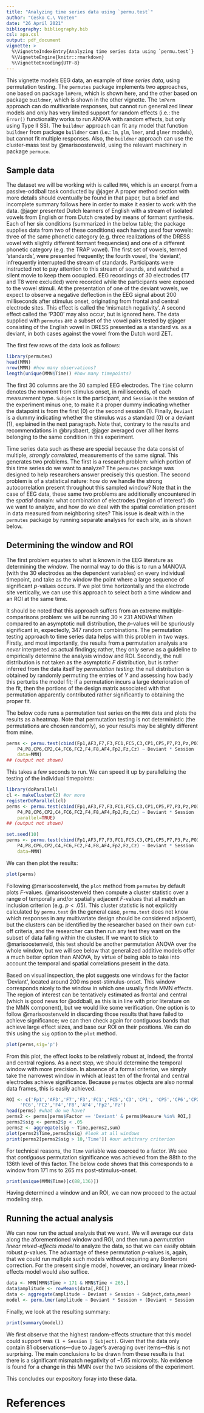 ```yaml
---
title: "Analyzing time series data using `permu.test`"
author: "Cesko C.\ Voeten"
date: "26 April 2021"
bibliography: bibliography.bib
csl: apa.csl
output: pdf_document
vignette: >
  %\VignetteIndexEntry{Analyzing time series data using `permu.test`}
  %\VignetteEngine{knitr::rmarkdown}
  %\VignetteEncoding{UTF-8}
---
```


This vignette models EEG data, an example of _time series data_, using permutation testing. The `permutes` package implements two approaches, one based on package `lmPerm`, which is shown here, and the other based on package `buildmer`, which is shown in the other vignette. The `lmPerm` approach can do multivariate responses, but cannot run generalized linear models and only has very limited support for random effects (i.e.:\ the `Error()` functionality works to run ANOVA with random effects, but only using Type II SS). The `buildmer` approach can fit any model that function `buildmer` from package `buildmer` can (i.e.:\ `lm`, `glm`, `lmer`, and `glmer` models), but cannot fit multiple responses. Also, the `buildmer` approach can use the cluster-mass test by @marisoostenveld, using the relevant machinery in package `permuco`.

## Sample data

The dataset we will be working with is called `MMN`, which is an excerpt from a passive-oddball task conducted by @jager A proper method section with more details should eventually be found in that paper, but a brief and incomplete summary follows here in order to make it easier to work with the data. @jager presented Dutch learners of English with a stream of isolated vowels from English or from Dutch created by means of formant synthesis. Each of her six conditions (summarized in the below table; the package supplies data from two of these conditions) each having used four vowels: three of the same phonetic category (e.g.\ three realizations of the DRESS vowel with slightly different formant frequencies) and one of a different phonetic category (e.g.\ the TRAP vowel). The first set of vowels, termed 'standards', were presented frequently; the fourth vowel, the 'deviant', infrequently interrupted the stream of standards. Participants were instructed not to pay attention to this stream of sounds, and watched a silent movie to keep them occupied. EEG recordings of 30 electrodes (T7 and T8 were excluded) were recorded while the participants were exposed to the vowel stimuli. At the presentation of one of the deviant vowels, we expect to observe a negative deflection in the EEG signal about 200 milliseconds after stimulus onset, originating from frontal and central electrode sites. This effect is called the 'mismatch negativity'. A second effect called the 'P300' may also occur, but is ignored here. The data supplied with `permutes` are a subset of the vowel pairs tested by @jager consisting of the English vowel in DRESS presented as a standard vs.\ as a deviant, in both cases against the vowel from the Dutch word ZET.

The first few rows of the data look as follows:

```r
library(permutes)
head(MMN)
nrow(MMN) #how many observations?
length(unique(MMN$Time)) #how many timepoints?
```

The first 30 columns are the 30 sampled EEG electrodes. The `Time` column denotes the moment from stimulus onset, in milliseconds, of each measurement type. `Subject` is the participant, and `Session` is the session of the experiment minus one, to make it a proper dummy indicating whether the datapoint is from the first (0) or the second session (1). Finally, `Deviant` is a dummy indicating whether the stimulus was a standard (0) or a deviant (1), explained in the next paragraph. Note that, contrary to the results and recommendations in @brysbaert, @jager averaged over all her items belonging to the same condition in this experiment.

Time series data such as these are special because the data consist of multiple, _strongly correlated_, measurements of the same signal. This generates two problems. The first is a research problem: which portion of this time series do we want to analyze? The `permutes` package was designed to help researchers answer precisely this question. The second problem is of a statistical nature: how do we handle the strong autocorrelation present throughout this sampled window? Note that in the case of EEG data, these same two problems are additionally encountered in the _spatial_ domain: what combination of electrodes ('region of interest') do we want to analyze, and how do we deal with the spatial correlation present in data measured from neighboring sites? This issue is dealt with in the `permutes` package by running separate analyses for each site, as is shown below.

## Determining the window and ROI

The first problem equates to what is known in the EEG literature as determining the _window_. The normal way to do this is to run a MANOVA (with the 30 electrodes as the dependent variables) on every individual timepoint, and take as the window the point where a large sequence of significant $p$-values occurs. If we plot time horizontally and the electrode site vertically, we can use this approach to select both a time window and an ROI at the same time.

It should be noted that this approach suffers from an extreme multiple-comparisons problem: we will be running $30\times231$ ANOVAs! When compared to an asymptotic null distribution, the $p$-values will be spuriously significant in, expectedly, 347 random combinations. The permutation testing approach to time series data helps with this problem in two ways. Firstly, and most importantly, the results from a permutation analysis are _never_ interpreted as actual findings; rather, they only serve as a guideline to empirically determine the analysis window and ROI. Secondly, the null distribution is not taken as the asymptotic $F$ distribution, but is rather inferred from the data itself by _permutation testing_: the null distribution is obtained by randomly permuting the entries of $Y$ and assessing how badly this perturbs the model fit; if a permutation incurs a large deterioration of the fit, then the portions of the design matrix associated with that permutation apparently contributed rather significantly to obtaining the proper fit.

The below code runs a permutation test series on the `MMN` data and plots the results as a heatmap. Note that permutation testing is not deterministic (the permutations are chosen randomly), so your results may be slightly different from mine.

```r
perms <- permu.test(cbind(Fp1,AF3,F7,F3,FC1,FC5,C3,CP1,CP5,P7,P3,Pz,PO3,O1,Oz,O2,PO4,
	P4,P8,CP6,CP2,C4,FC6,FC2,F4,F8,AF4,Fp2,Fz,Cz) ~ Deviant * Session | Time,
	data=MMN)
## (output not shown)
```

This takes a few seconds to run. We can speed it up by parallelizing the testing of the individual timepoints:

```r
library(doParallel)
cl <- makeCluster(2) #or more
registerDoParallel(cl)
perms <- permu.test(cbind(Fp1,AF3,F7,F3,FC1,FC5,C3,CP1,CP5,P7,P3,Pz,PO3,O1,Oz,O2,PO4,
	P4,P8,CP6,CP2,C4,FC6,FC2,F4,F8,AF4,Fp2,Fz,Cz) ~ Deviant * Session | Time,data=MMN,
	parallel=TRUE)
## (output not shown)
```
```r
set.seed(10)
perms <- permu.test(cbind(Fp1,AF3,F7,F3,FC1,FC5,C3,CP1,CP5,P7,P3,Pz,PO3,O1,Oz,O2,PO4,
	P4,P8,CP6,CP2,C4,FC6,FC2,F4,F8,AF4,Fp2,Fz,Cz) ~ Deviant * Session | Time,
	data=MMN)
```

We can then plot the results:

```r
plot(perms)
```

Following @marisoostenveld, the `plot` method from `permutes` by default plots $F$-values. @marisoostenveld then compute a cluster statistic over a range of temporally and/or spatially adjacent $F$-values that all match an inclusion criterion (e.g.\ $p<.05$). This cluster statistic is not explicitly calculated by `permu.test` (in the general case, `permu.test` does not know which responses in any multivariate design should be considered adjacent), but the clusters can be identified by the researcher based on their own cut-off criteria, and the researcher can then run any test they want on the subset of data falling within the cluster. If we want to stick to @marisoostenveld, this test should be another permutation ANOVA over the whole window, but we will see below that generalized additive models offer a much better option than ANOVA, by virtue of being able to take into account the temporal and spatial correlations present in the data.

Based on visual inspection, the plot suggests one windows for the factor 'Deviant', located around 200 ms post-stimulus-onset. This window corresponds nicely to the window in which one usually finds MMN effects. The region of interest can be tentatively estimated as frontal and central (which is good news for @oddball, as this is in line with prior literature on the MMN component), but we would like some verification. One option is to follow @marisoostenveld in discarding those results that have failed to achieve significance; we can then check again for contiguous bands that achieve large effect sizes, and base our ROI on their positions. We can do this using the `sig` option to the `plot` method.

```r
plot(perms,sig='p')
```

From this plot, the effect looks to be relatively robust at, indeed, the frontal and central regions. As a next step, we should determine the temporal window with more precision. In absence of a formal criterion, we simply take the narrowest window in which at least ten of the frontal and central electrodes achieve significance. Because `permutes` objects are also normal data frames, this is easily achieved.

```r
ROI <- c('Fp1','AF3','F7','F3','FC1','FC5','C3','CP1', 'CP5','CP6','CP2','C4',
	 'FC6','FC2','F4','F8','AF4','Fp2','Fz')
head(perms) #what do we have?
perms2 <- perms[perms$Factor == 'Deviant' & perms$Measure %in% ROI,]
perms2$sig <- perms2$p < .05
perms2 <- aggregate(sig ~ Time,perms2,sum)
plot(perms2$Time,perms2$sig) #look at all windows
print(perms2[perms2$sig > 10,'Time']) #our arbitrary criterion
```

For technical reasons, the `Time` variable was coerced to a factor. We see that _contiguous_ permutation significance was achieved from the 88th to the 136th level of this factor. The below code shows that this corresponds to a window from 171 ms to 265 ms post-stimulus-onset.

```r
print(unique(MMN$Time)[c(88,136)])
```

Having determined a window and an ROI, we can now proceed to the actual modeling step.

## Running the actual analysis

We can now run the actual analysis that we want.  We will average our data along the aforementioned window and ROI, and then run a _permutation linear mixed-effects model_ to analyze the data, so that we can easily obtain robust $p$-values. The advantage of these permutation $p$-values is, again, that we could run multiple such models without requiring any Bonferroni correction. For the present single model, however, an ordinary linear mixed-effects model would also suffice.

```r
data <- MMN[MMN$Time > 171 & MMN$Time < 265,]
data$amplitude <- rowMeans(data[,ROI])
data <- aggregate(amplitude ~ Deviant + Session + Subject,data,mean)
model <- perm.lmer(amplitude ~ Deviant * Session + (Deviant + Session | Subject),data)
```

Finally, we look at the resulting summary:

```r
print(summary(model))
```

We first observe that the highest random-effects structure that this model could support was `(1 + Session | Subject)`. Given that the data only contain 81 observations---due to Jager's averaging over items---this is not surprising. The main conclusions to be drawn from these results is that there is a significant mismatch negativity of $-1.65$ microvolts. No evidence is found for a change in this MMN over the two sessions of the experiment.

This concludes our expository foray into these data.

# References
